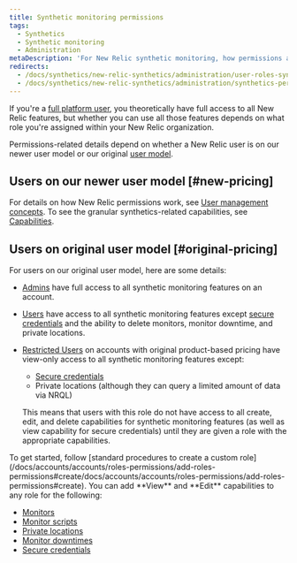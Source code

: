 ```yaml
---
title: Synthetic monitoring permissions
tags:
  - Synthetics
  - Synthetic monitoring
  - Administration
metaDescription: 'For New Relic synthetic monitoring, how permissions affect your access to features.'
redirects:
  - /docs/synthetics/new-relic-synthetics/administration/user-roles-synthetics
  - /docs/synthetics/new-relic-synthetics/administration/synthetics-permissions-user-groups
---
```


If you're a [full platform user](/docs/accounts/accounts-billing/new-relic-one-pricing-users/users-roles#user-type), you theoretically have full access to all New Relic features, but whether you can use all those features depends on what role you're assigned within your New Relic organization.

Permissions-related details depend on whether a New Relic user is on our newer user model or our original [user model](/docs/accounts/original-accounts-billing/original-users-roles/overview-user-models).

## Users on our newer user model [#new-pricing]

For details on how New Relic permissions work, see [User management concepts](/docs/accounts/accounts-billing/new-relic-one-user-management/user-management-concepts/#groups). To see the granular synthetics-related capabilities, see [Capabilities](/docs/accounts/accounts-billing/new-relic-one-user-management/user-capabilities/#synthetics).

## Users on original user model [#original-pricing]

For users on our original user model, here are some details: 

<CollapserGroup>
  <Collapser
    id="default-access"
    title="Original user model - default access"
  >

* [Admins](/docs/accounts/original-accounts-billing/original-users-roles/users-roles-original-user-model#roles) have full access to all synthetic monitoring features on an account.
* [Users](/docs/accounts-partnerships/accounts/account-billing-usage/users-roles#roles) have access to all synthetic monitoring features except [secure credentials](/docs/synthetics/new-relic-synthetics/using-monitors/secure-credentials-store-credentials-information-scripted-browsers) and the ability to delete monitors, monitor downtime, and private locations.
* [Restricted Users](/docs/accounts-partnerships/accounts/account-billing-usage/users-roles#roles) on accounts with original product-based pricing have view-only access to all synthetic monitoring features except:

  * [Secure credentials](/docs/synthetics/new-relic-synthetics/using-monitors/secure-credentials-store-credentials-information-scripted-browsers)
  * Private locations (although they can query a limited amount of data via NRQL)

  This means that users with this role do not have access to all create, edit, and delete capabilities for synthetic monitoring features (as well as view capability for secure credentials) until they are given a role with the appropriate capabilities.
</Collapser>
  <Collapser
    id="custom-access"
    title="Original user model - custom roles"
  >
To get started, follow [standard procedures to create a custom role](/docs/accounts/accounts/roles-permissions/add-roles-permissions#create/docs/accounts/accounts/roles-permissions/add-roles-permissions#create). You can add **View** and **Edit** capabilities to any role for the following:

* [Monitors](/docs/synthetics/new-relic-synthetics/using-monitors)
* [Monitor scripts](/docs/synthetics/new-relic-synthetics/scripting-monitors/write-synthetics-api-tests)
* [Private locations](/docs/synthetics/new-relic-synthetics/private-locations/private-locations-overview-monitor-internal-sites-add-new-locations)
* [Monitor downtimes](/docs/synthetics/new-relic-synthetics/using-monitors/monitor-downtimes-disable-monitoring-during-scheduled-maintenance-times)
* [Secure credentials](/docs/synthetics/new-relic-synthetics/using-monitors/secure-credentials-store-credentials-information-scripted-browsers)
</Collapser>
</CollapserGroup>